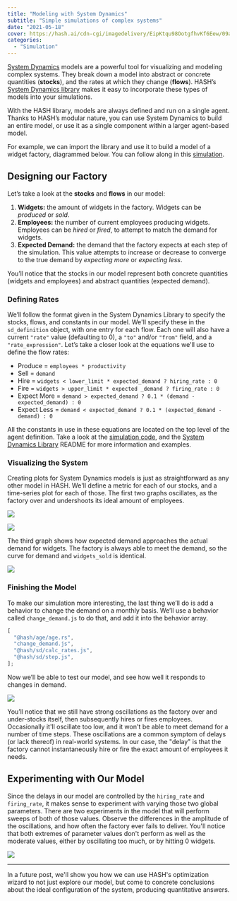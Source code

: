 ```yaml
---
title: "Modeling with System Dynamics"
subtitle: "Simple simulations of complex systems"
date: "2021-05-18"
cover: https://hash.ai/cdn-cgi/imagedelivery/EipKtqu98OotgfhvKf6Eew/09a23d79-72aa-4b29-4662-161d1a7fc100/public
categories:
  - "Simulation"
---
```


[System Dynamics](https://hash.ai/glossary/system-dynamics) models are a powerful tool for visualizing and modeling complex systems. They break down a model into abstract or concrete quantities (**stocks**), and the rates at which they change (**flows**). HASH’s [System Dynamics library](https://simulation.hash.ai/@hash/sd) makes it easy to incorporate these types of models into your simulations.

With the HASH library, models are always defined and run on a single agent. Thanks to HASH’s modular nature, you can use System Dynamics to build an entire model, or use it as a single component within a larger agent-based model.

For example, we can import the library and use it to build a model of a widget factory, diagrammed below. You can follow along in this [simulation](https://simulation.hash.ai/@hash/widget-factory-system-dynamics).

## Designing our Factory

Let’s take a look at the **stocks** and **flows** in our model:

1. **Widgets:** the amount of widgets in the factory. Widgets can be _produced_ or _sold_.
1. **Employees:** the number of current employees producing widgets. Employees can be _hired_ or _fired_, to attempt to match the demand for widgets.
1. **Expected Demand:** the demand that the factory expects at each step of the simulation. This value attempts to increase or decrease to converge to the true demand by _expecting more_ or _expecting less_.

You’ll notice that the stocks in our model represent both concrete quantities (widgets and employees) and abstract quantities (expected demand).

### Defining Rates

We’ll follow the format given in the System Dynamics Library to specify the stocks, flows, and constants in our model. We'll specify these in the `sd_definition` object, with one entry for each flow. Each one will also have a current `"rate"` value (defaulting to 0), a `"to"` and/or `"from"` field, and a `"rate_expression"`. Let’s take a closer look at the equations we'll use to define the flow rates:

- Produce = `employees * productivity`
- Sell = `demand`
- Hire = `widgets < lower_limit * expected_demand ? hiring_rate : 0`
- Fire = `widgets > upper_limit * expected _demand ? firing_rate : 0`
- Expect More = `demand > expected_demand ? 0.1 * (demand - expected_demand) : 0`
- Expect Less = `demand < expected_demand ? 0.1 * (expected_demand - demand) : 0`

All the constants in use in these equations are located on the top level of the agent definition. Take a look at the [simulation code](https://simulation.hash.ai/@hash/widget-factory-system-dynamics/1.0.0), and the [System Dynamics Library](https://simulation.hash.ai/@hash/sd) README for more information and examples.

### Visualizing the System

Creating plots for System Dynamics models is just as straightforward as any other model in HASH. We'll define a metric for each of our stocks, and a time-series plot for each of those. The first two graphs oscillates, as the factory over and undershoots its ideal amount of employees.

![](https://hash.ai/cdn-cgi/imagedelivery/EipKtqu98OotgfhvKf6Eew/69d7fa60-d0cf-4967-8c77-8e3384e23000/public)

![](https://hash.ai/cdn-cgi/imagedelivery/EipKtqu98OotgfhvKf6Eew/643dfa01-ff2b-4a1a-4e5e-3ceffd2d5700/public)

The third graph shows how expected demand approaches the actual demand for widgets. The factory is always able to meet the demand, so the curve for demand and `widgets_sold` is identical.

![](https://hash.ai/cdn-cgi/imagedelivery/EipKtqu98OotgfhvKf6Eew/b95ee63e-0e1f-4270-87be-d886b520c500/public)

### Finishing the Model

To make our simulation more interesting, the last thing we’ll do is add a behavior to change the demand on a monthly basis. We’ll use a behavior called `change_demand.js` to do that, and add it into the behavior array.

```javascript
[
  "@hash/age/age.rs",
  "change_demand.js",
  "@hash/sd/calc_rates.js",
  "@hash/sd/step.js",
];
```

Now we’ll be able to test our model, and see how well it responds to changes in demand.

![](https://hash.ai/cdn-cgi/imagedelivery/EipKtqu98OotgfhvKf6Eew/1849413d-ba85-4c56-34df-0d64a5f41a00/public)

You’ll notice that we still have strong oscillations as the factory over and under-stocks itself, then subsequently hires or fires employees. Occasionally it'll oscillate too low, and it won't be able to meet demand for a number of time steps. These oscillations are a common symptom of delays (or lack thereof) in real-world systems. In our case, the "delay" is that the factory cannot instantaneously hire or fire the exact amount of employees it needs.

## Experimenting with Our Model

Since the delays in our model are controlled by the `hiring_rate` and `firing_rate`, it makes sense to experiment with varying those two global parameters. There are two experiments in the model that will perform sweeps of both of those values. Observe the differences in the amplitude of the oscillations, and how often the factory ever fails to deliver. You'll notice that both extremes of parameter values don't perform as well as the moderate values, either by oscillating too much, or by hitting 0 widgets.

![](https://hash.ai/cdn-cgi/imagedelivery/EipKtqu98OotgfhvKf6Eew/4937df18-691c-4638-7606-ab4010866c00/public)

---

In a future post, we'll show you how we can use HASH's optimization wizard to not just explore our model, but come to concrete conclusions about the ideal configuration of the system, producing quantitative answers.
